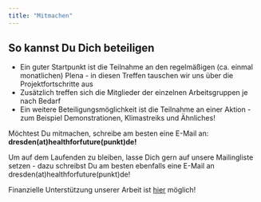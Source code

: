 ```yaml
---
title: "Mitmachen"
---
```


## So kannst Du Dich beteiligen
* Ein guter Startpunkt ist die Teilnahme an den regelmäßigen (ca. einmal monatlichen) Plena - in diesen Treffen tauschen wir uns über die Projektfortschritte aus
* Zusätzlich treffen sich die Mitglieder der einzelnen Arbeitsgruppen je nach Bedarf
* Ein weitere Beteiligungsmöglichkeit ist die Teilnahme an einer Aktion - zum Beispiel Demonstrationen, Klimastreiks und Ähnliches!

Möchtest Du mitmachen, schreibe am besten eine E-Mail an:  
**dresden(at)healthforfuture(punkt)de!**

Um auf dem Laufenden zu bleiben, lasse Dich gern auf unsere Mailingliste setzen - dazu schreibst Du am besten ebenfalls eine E-Mail an dresden(at)healthforfuture(punkt)de!

Finanzielle Unterstützung unserer Arbeit ist [hier](https://healthforfuture.de/spenden/) möglich!


<!-- ## Nächste Treffen -->

<!-- | Wann                      | Was                   | Wo                     | -->
<!-- |---------------------------|-----------------------|------------------------| -->
<!-- | 7.11.2024, 18:30 Uhr | AG Ernährung | Zoom-Link auf Anfrage | -->
<!-- | 26.11.2024, 19:30 Uhr | Plenum hybrid | Impact Loft, Theaterstraße 4, 1. OG, Zoom-Link auf Anfrage | -->
<!-- : {tbl-colwidths="[30,30,40]"} -->

<!-- | 10.7.2024, 19:30 Uhr | AG Koordination  | Voraussichtlich AHA Café | -->
<!-- | 30.7.2024, 14:00 Uhr | AG Nachhaltige Praxis  | Auf Anfrage | -->
<!-- | 7.3.2024, mittags | Infostand AG Ernährung | Kantine "Caruso" am Uniklinikum -->
<!-- | 1.3.2024 | Treffen der AG Lehre | ausstehend -->
<!-- | 4.3.2024, 19:00 Uhr | Treffen der AG Ernährung | Impact Loft Theaterstraße 4, 1. OG | -->